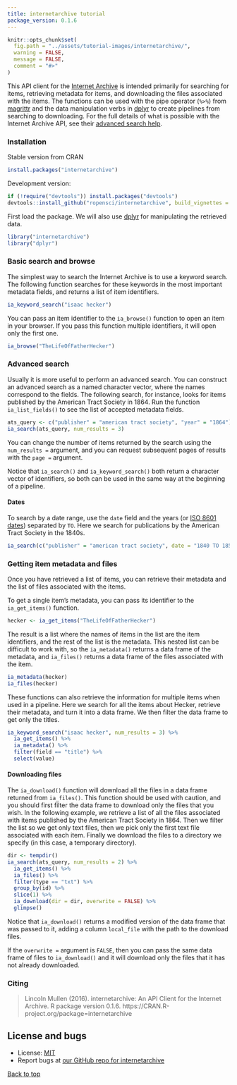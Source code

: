 ```yaml
---
title: internetarchive tutorial
package_version: 0.1.6
---
```


```r
knitr::opts_chunk$set(
  fig.path = "../assets/tutorial-images/internetarchive/",
  warning = FALSE,
  message = FALSE,
  comment = "#>"
)
```

This API client for the [Internet Archive](https://archive.org/) is intended primarily for searching for items, retrieving metadata for items, and downloading the files associated with the items. The functions can be used with the pipe operator (`%>%`) from [magrittr](https://github.com/smbache/magrittr) and the data manipulation verbs in [dplyr](https://github.com/hadley/dplyr) to create pipelines from searching to downloading. For the full details of what is possible with the Internet Archive API, see their [advanced search help](https://archive.org/advancedsearch.php).

### Installation

Stable version from CRAN

```r
install.packages("internetarchive")
```

Development version:

```r
if (!require("devtools")) install.packages("devtools")
devtools::install_github("ropensci/internetarchive", build_vignettes = TRUE)
```

First load the package. We will also use [dplyr](https://github.com/hadley/dplyr) for manipulating the retrieved data.

```r
library("internetarchive")
library("dplyr")
```

### Basic search and browse

The simplest way to search the Internet Archive is to use a keyword search. The following function searches for these keywords in the most important metadata fields, and returns a list of item identifiers.

```r
ia_keyword_search("isaac hecker")
```

You can pass an item identifier to the `ia_browse()` function to open an item in your browser. If you pass this function multiple identifiers, it will open only the first one.

```r
ia_browse("TheLifeOfFatherHecker")
```

### Advanced search

Usually it is more useful to perform an advanced search. You can construct an advanced search as a named character vector, where the names correspond to the fields. The following search, for instance, looks for items published by the American Tract Society in 1864. Run the function `ia_list_fields()` to see the list of accepted metadata fields.

```r
ats_query <- c("publisher" = "american tract society", "year" = "1864")
ia_search(ats_query, num_results = 3)
```

You can change the number of items returned by the search using the `num_results =` argument, and you can request subsequent pages of results with the `page =` argument.

Notice that `ia_search()` and `ia_keyword_search()` both return a character vector of identifiers, so both can be used in the same way at the beginning of a pipeline.

#### Dates

To search by a date range, use the `date` field and the years (or [ISO 8601 dates](http://en.wikipedia.org/wiki/ISO_8601)) separated by `TO`. Here we search for publications by the American Tract Society in the 1840s.

```r
ia_search(c("publisher" = "american tract society", date = "1840 TO 1850"))
```

### Getting item metadata and files

Once you have retrieved a list of items, you can retrieve their metadata and the list of files associated with the items.

To get a single item's metadata, you can pass its identifier to the `ia_get_items()` function.

```r
hecker <- ia_get_items("TheLifeOfFatherHecker")
```

The result is a list where the names of items in the list are the item identifiers, and the rest of the list is the metadata. This nested list can be difficult to work with, so the `ia_metadata()` returns a data frame of the metadata, and `ia_files()` returns a data frame of the files associated with the item.

```r
ia_metadata(hecker)
ia_files(hecker)
```

These functions can also retrieve the information for multiple items when used in a pipeline. Here we search for all the items about Hecker, retrieve their metadata, and turn it into a data frame. We then filter the data frame to get only the titles.

```r
ia_keyword_search("isaac hecker", num_results = 3) %>%
  ia_get_items() %>%
  ia_metadata() %>%
  filter(field == "title") %>%
  select(value)
```

#### Downloading files

The `ia_download()` function will download all the files in a data frame returned from `ia_files()`. This function should be used with caution, and you should first filter the data frame to download only the files that you wish. In the following example, we retrieve a list of all the files associated with items published by the American Tract Society in 1864. Then we filter the list so we get only text files, then we pick only the first text file associated with each item. Finally we download the files to a directory we specify (in this case, a temporary directory).

```r
dir <- tempdir()
ia_search(ats_query, num_results = 2) %>%
  ia_get_items() %>%
  ia_files() %>%
  filter(type == "txt") %>%
  group_by(id) %>%
  slice(1) %>%
  ia_download(dir = dir, overwrite = FALSE) %>%
  glimpse()
```

Notice that `ia_download()` returns a modified version of the data frame that was passed to it, adding a column `local_file` with the path to the download files.

If the `overwrite =` argument is `FALSE`, then you can pass the same data frame of files to `ia_download()` and it will download only the files that it has not already downloaded.

### Citing

> Lincoln Mullen (2016). internetarchive: An API Client for the
  Internet Archive. R package version 0.1.6.
  https://CRAN.R-project.org/package=internetarchive


## License and bugs

* License: [MIT](http://opensource.org/licenses/MIT)
* Report bugs at [our GitHub repo for internetarchive](https://github.com/ropensci/internetarchive/issues?state=open)


[Back to top](#top)
